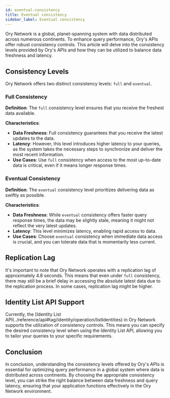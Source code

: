```yaml
---
id: eventual-consistency
title: Eventual consistency
sidebar_label: Eventual consistency
---
```


Ory Network is a global, planet-spanning system with data distributed across numerous continents. To enhance query performance,
Ory's APIs offer robust consistency controls. This article will delve into the consistency levels provided by Ory's APIs and how
they can be utilized to balance data freshness and latency.

## Consistency Levels

Ory Network offers two distinct consistency levels: `full` and `eventual`.

### Full Consistency

**Definition**: The `full` consistency level ensures that you receive the freshest data available.

**Characteristics**:

- **Data Freshness**: Full consistency guarantees that you receive the latest updates to the data.
- **Latency**: However, this level introduces higher latency to your queries, as the system takes the necessary steps to
  synchronize and deliver the most recent information.
- **Use Cases**: Use `full` consistency when access to the most up-to-date data is critical, even if it means longer
  response times.

### Eventual Consistency

**Definition**: The `eventual` consistency level prioritizes delivering data as swiftly as possible.

**Characteristics**:

- **Data Freshness**: While `eventual` consistency offers faster query response times, the data may be slightly stale, meaning it
  might not reflect the very latest updates.
- **Latency**: This level minimizes latency, enabling rapid access to data.
- **Use Cases**: Choose `eventual` consistency when immediate data access is crucial, and you can tolerate data that is
  momentarily less current.

## Replication Lag

It's important to note that Ory Network operates with a replication lag of approximately 4.8 seconds. This means that even under
`full` consistency, there may still be a brief delay in accessing the absolute latest data due to the replication process. In some
cases, replication lag might be higher.

## Identity List API Support

Currently, the [Identity List API(../reference/api#tag/identity/operation/listIdentities) in Ory Network supports the utilization
of consistency controls. This means you can specify the desired consistency level when using the Identity List API, allowing you
to tailor your queries to your specific requirements.

## Conclusion

In conclusion, understanding the consistency levels offered by Ory's APIs is essential for optimizing query performance in a
global system where data is distributed across continents. By choosing the appropriate consistency level, you can strike the right
balance between data freshness and query latency, ensuring that your application functions effectively in the Ory Network
environment.
